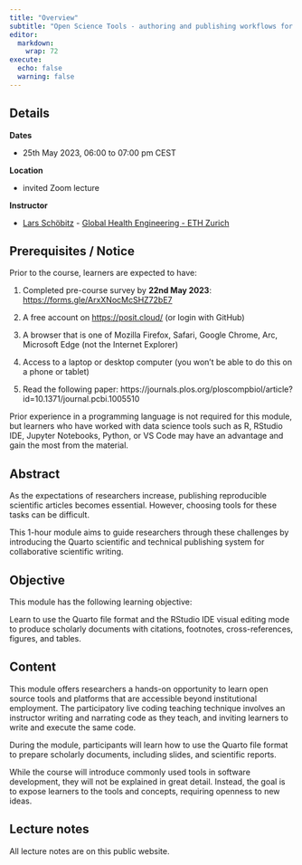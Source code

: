 ```yaml
---
title: "Overview"
subtitle: "Open Science Tools - authoring and publishing workflows for collaborative scientific writing"
editor: 
  markdown: 
    wrap: 72
execute: 
  echo: false
  warning: false
---
```


```{=html}
<script defer data-domain="larnsce.github.io/wash-canada" src="https://plausible.io/js/script.js"></script>
```
## Details

**Dates**

-   25th May 2023, 06:00 to 07:00 pm CEST

**Location**

-   invited Zoom lecture

**Instructor**

-   [Lars
    Schöbitz](https://ghe.ethz.ch/about/people/person-detail.MjkyODc2.TGlzdC80MTI2LC0xNDYwMDMwNTU3.html) -
    [Global Health Engineering - ETH Zurich](https://ghe.ethz.ch/)


## Prerequisites / Notice

Prior to the course, learners are expected to have:

1.  Completed pre-course survey by **22nd May 2023**:
    [https://forms.gle/ArxXNocMcSHZ72bE7](https://forms.gle/ArxXNocMcSHZ72bE7)

2.  A free account on [https://posit.cloud/](https://posit.cloud/) (or login with GitHub)

3.  A browser that is one of Mozilla Firefox, Safari, Google Chrome,
    Arc, Microsoft Edge (not the Internet Explorer)

4.  Access to a laptop or desktop computer (you won't be able to do this
    on a phone or tablet)

5.  Read the following paper:
    https://journals.plos.org/ploscompbiol/article?id=10.1371/journal.pcbi.1005510

Prior experience in a programming language is not required for this
module, but learners who have worked with data science tools such as R,
RStudio IDE, Jupyter Notebooks, Python, or VS Code may have an advantage
and gain the most from the material.

## Abstract

As the expectations of researchers increase, publishing reproducible
scientific articles becomes essential. However, choosing tools for these
tasks can be difficult.

This 1-hour module aims to guide researchers through these challenges by
introducing the Quarto scientific and technical publishing system for
collaborative scientific writing.

## Objective

This module has the following learning objective:

Learn to use the Quarto file format and the RStudio IDE visual editing mode to produce scholarly documents with citations, footnotes, cross-references, figures, and tables.

## Content

This module offers researchers a hands-on opportunity to learn open
source tools and platforms that are accessible beyond institutional
employment. The participatory live coding teaching technique involves an
instructor writing and narrating code as they teach, and inviting
learners to write and execute the same code.

During the module, participants will learn how to use the Quarto file format to
prepare scholarly documents, including slides, and scientific reports.

While the course will introduce commonly used tools in software
development, they will not be explained in great detail. Instead, the
goal is to expose learners to the tools and concepts, requiring openness
to new ideas.

## Lecture notes

All lecture notes are on this public website.
